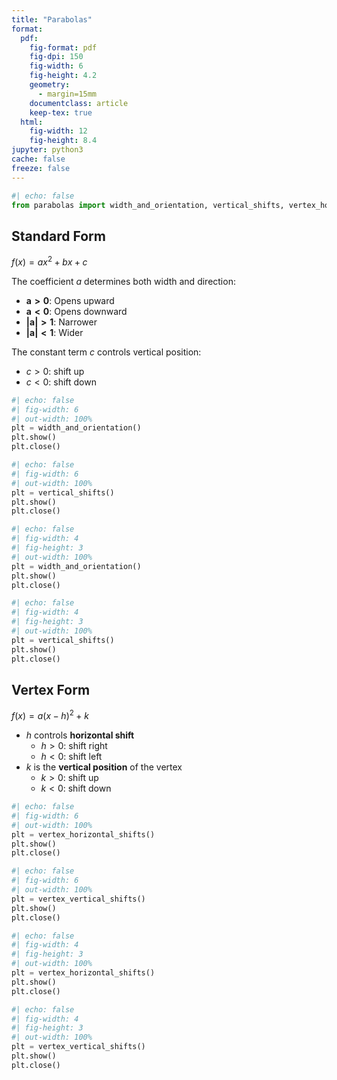 ```yaml
---
title: "Parabolas"
format: 
  pdf:
    fig-format: pdf
    fig-dpi: 150
    fig-width: 6
    fig-height: 4.2
    geometry:
      - margin=15mm
    documentclass: article
    keep-tex: true
  html:
    fig-width: 12
    fig-height: 8.4
jupyter: python3
cache: false
freeze: false
---
```


```python
#| echo: false
from parabolas import width_and_orientation, vertical_shifts, vertex_horizontal_shifts, vertex_vertical_shifts
```

## Standard Form

$f(x) = ax^2 + bx + c$

The coefficient $a$ determines both width and direction:

- $\mathbf{a > 0}$: Opens upward
- $\mathbf{a < 0}$: Opens downward
- $\mathbf{|a| > 1}$: Narrower
- $\mathbf{|a| < 1}$: Wider

The constant term $c$ controls vertical position:

- $c > 0$: shift up
- $c < 0$: shift down

::: {.content-visible when-format="html"}
```python
#| echo: false
#| fig-width: 6
#| out-width: 100% 
plt = width_and_orientation()
plt.show()
plt.close()
```
```python
#| echo: false
#| fig-width: 6
#| out-width: 100% 
plt = vertical_shifts()
plt.show()
plt.close()
```
:::

::: {layout-ncol=2 .content-visible when-format="pdf"}
```python
#| echo: false
#| fig-width: 4
#| fig-height: 3
#| out-width: 100% 
plt = width_and_orientation()
plt.show()
plt.close()
```
```python
#| echo: false
#| fig-width: 4
#| fig-height: 3
#| out-width: 100% 
plt = vertical_shifts()
plt.show()
plt.close()
```
:::



## Vertex Form

$f(x) = a(x - h)^2 + k$

- $h$ controls **horizontal shift**
  - $h > 0$: shift right
  - $h < 0$: shift left
- $k$ is the **vertical position** of the vertex
  - $k > 0$: shift up
  - $k < 0$: shift down

::: {.content-visible when-format="html"}
```python
#| echo: false
#| fig-width: 6
#| out-width: 100% 
plt = vertex_horizontal_shifts()
plt.show()
plt.close()
```
```python
#| echo: false
#| fig-width: 6
#| out-width: 100% 
plt = vertex_vertical_shifts()
plt.show()
plt.close()
```
:::

::: {layout-ncol=2 .content-visible when-format="pdf"}
```python
#| echo: false
#| fig-width: 4
#| fig-height: 3
#| out-width: 100% 
plt = vertex_horizontal_shifts()
plt.show()
plt.close()
```
```python
#| echo: false
#| fig-width: 4
#| fig-height: 3
#| out-width: 100% 
plt = vertex_vertical_shifts()
plt.show()
plt.close()
```
:::